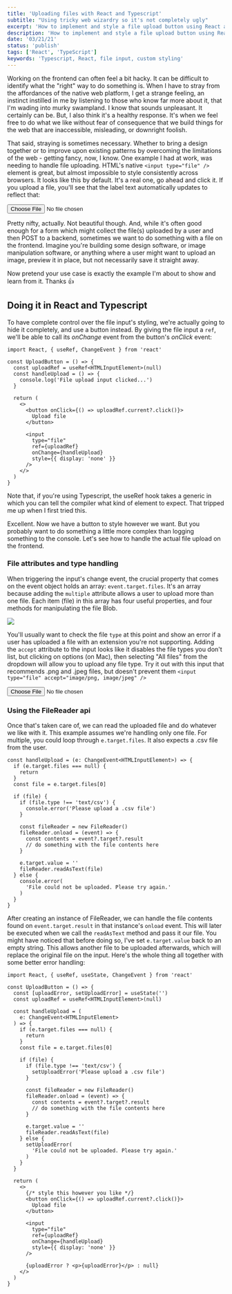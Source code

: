 ```yaml
---
title: 'Uploading files with React and Typescript'
subtitle: "Using tricky web wizardry so it's not completely ugly"
excerpt: 'How to implement and style a file upload button using React and Typescript.'
description: 'How to implement and style a file upload button using React and Typescript.'
date: '03/21/21'
status: 'publish'
tags: ['React', 'TypeScript']
keywords: 'Typescript, React, file input, custom styling'
---
```


<Dropcap>
  Working on the frontend can often feel a bit hacky. It can
  be difficult to identify what the "right" way to do
  something is. When I have to stray from the affordances of
  the native web platform, I get a strange feeling, an
  instinct instilled in me by listening to those who know
  far more about it, that I'm wading into murky swampland. I
  know that sounds unpleasant. It certainly can be. But, I
  also think it's a healthy response. It's when we feel free
  to do what we like without fear of consequence that we
  build things for the web that are inaccessible,
  misleading, or downright foolish.
</Dropcap>

That said, straying is sometimes necessary. Whether to bring a design together or to improve upon existing patterns
by overcoming the limitations of the web - getting fancy, now, I know. One example I had at work, was needing to
handle file uploading. HTML's native `<input type="file" />` element is great, but almost impossible to style
consistently across browsers. It looks like this by default. It's a real one, go ahead and click it. If you upload
a file, you'll see that the label text automatically updates to reflect that:

<div
  style={{
    display: 'flex',
    justifyContent: 'center',
    marginBottom: '1.5rem'
  }}
>
  <input type="file" />
</div>

Pretty nifty, actually. Not beautiful though. And, while it's often good enough for a form which might collect the file(s)
uploaded by a user and then POST to a backend, sometimes we want to do something with a file on the frontend. Imagine
you're building some design software, or image manipulation software, or anything where a user might want to upload an image,
preview it in place, but not necessarily save it straight away.

Now pretend your use case is exactly the example I'm about to show and learn from it. Thanks 👍

## Doing it in React and Typescript

To have complete control over the file input's styling, we're actually going to hide it completely, and use a button instead.
By giving the file input a `ref`, we'll be able to call its _onChange_ event from the button's _onClick_ event:

```tsx title=UploadButton.tsx
import React, { useRef, ChangeEvent } from 'react'

const UploadButton = () => {
  const uploadRef = useRef<HTMLInputElement>(null)
  const handleUpload = () => {
    console.log('File upload input clicked...')
  }

  return (
    <>
      <button onClick={() => uploadRef.current?.click()}>
        Upload file
      </button>

      <input
        type="file"
        ref={uploadRef}
        onChange={handleUpload}
        style={{ display: 'none' }}
      />
    </>
  )
}
```

<div
  style={{
    fontSize: 'var(--text-body)',
    lineHeight: 1.5,
    fontStyle: 'italic',
    background: 'rgb(255 247 0 / 20%)',
    border: '3px solid rgb(209 153 0 / 31%)',
    padding: 'var(--space-md) var(--space-lg)',
    borderRadius: '6px',
    marginBottom: 'var(--space-lg)'
  }}
>
  Note that, if you're using Typescript, the useRef hook
  takes a generic in which you can tell the compiler what
  kind of element to expect. That tripped me up when I first
  tried this.
</div>

Excellent. Now we have a button to style however we want. But you probably want to do something
a little more complex than logging something to the console. Let's see how to handle the actual
file upload on the frontend.

### File attributes and type handling

When triggering the input's change event, the crucial property that comes on the event object
holds an array: `event.target.files`. It's an array because adding the `multiple` attribute allows
a user to upload more than one file. Each item (file) in this array has four useful properties, and
four methods for manipulating the file Blob.

<img src="/images/file-properties.png" />

You'll usually want to check the file `type` at this point and show an error if a user has uploaded
a file with an extension you're not supporting. Adding the `accept` attribute to the input looks like
it disables the file types you don't list, but clicking on options (on Mac), then selecting "All files"
from the dropdown will allow you to upload any file type. Try it out with this input that recommends
.png and .jpeg files, but doesn't prevent them `<input type="file" accept="image/png, image/jpeg" />`

<div
  style={{
    display: 'flex',
    justifyContent: 'center',
    marginBottom: '1.5rem'
  }}
>
  <input type="file" accept="image/png, image/jpeg" />
</div>

### Using the FileReader api

Once that's taken care of, we can read the uploaded file and do whatever we like with it. This example
assumes we're handling only one file. For multiple, you could loop through `e.target.files`. It also
expects a .csv file from the user.

```tsx
const handleUpload = (e: ChangeEvent<HTMLInputElement>) => {
  if (e.target.files === null) {
    return
  }
  const file = e.target.files[0]

  if (file) {
    if (file.type !== 'text/csv') {
      console.error('Please upload a .csv file')
    }

    const fileReader = new FileReader()
    fileReader.onload = (event) => {
      const contents = event?.target?.result
      // do something with the file contents here
    }

    e.target.value = ''
    fileReader.readAsText(file)
  } else {
    console.error(
      'File could not be uploaded. Please try again.'
    )
  }
}
```

After creating an instance of FileReader, we can handle the file contents found on `event.target.result`
in that instance's `onload` event. This will later be executed when we call the `readAsText` method and
pass it our file. You might have noticed that before doing so, I've set `e.target.value` back to an empty
string. This allows another file to be uploaded afterwards, which will replace the original file on the
input. Here's the whole thing all together with some better error handling:

```tsx title=UploadButton.tsx
import React, { useRef, useState, ChangeEvent } from 'react'

const UploadButton = () => {
  const [uploadError, setUploadError] = useState('')
  const uploadRef = useRef<HTMLInputElement>(null)

  const handleUpload = (
    e: ChangeEvent<HTMLInputElement>
  ) => {
    if (e.target.files === null) {
      return
    }
    const file = e.target.files[0]

    if (file) {
      if (file.type !== 'text/csv') {
        setUploadError('Please upload a .csv file')
      }

      const fileReader = new FileReader()
      fileReader.onload = (event) => {
        const contents = event?.target?.result
        // do something with the file contents here
      }

      e.target.value = ''
      fileReader.readAsText(file)
    } else {
      setUploadError(
        'File could not be uploaded. Please try again.'
      )
    }
  }

  return (
    <>
      {/* style this however you like */}
      <button onClick={() => uploadRef.current?.click()}>
        Upload file
      </button>

      <input
        type="file"
        ref={uploadRef}
        onChange={handleUpload}
        style={{ display: 'none' }}
      />

      {uploadError ? <p>{uploadError}</p> : null}
    </>
  )
}
```
